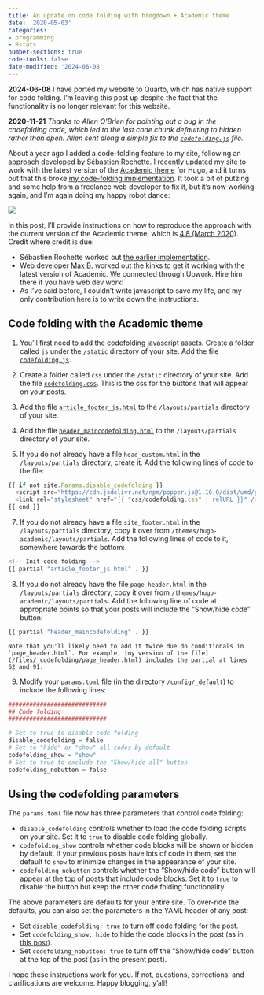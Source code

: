 ```yaml
---
title: An update on code folding with blogdown + Academic theme
date: '2020-05-03'
categories:
- programming
- Rstats
number-sections: true
code-tools: false
date-modified: '2024-06-08'
---
```


::: callout-important
**2024-06-08** I have ported my website to Quarto, which has native support for code folding. I'm leaving this post up despite the fact that the functionality is no longer relevant for this website.

**2020-11-21** _Thanks to Allen O'Brien for pointing out a bug in the codefolding code, which led to the last code chunk defaulting to hidden rather than open. Allen sent along a simple fix to the [`codefolding.js`](/files/_codefolding/codefolding.js) file._
:::

About a year ago I added a code-folding feature to my site, following an approach developed by [Sébastien Rochette](https://statnmap.com/2017-11-13-enable-code-folding-in-bookdown-and-blogdown/). I recently updated my site to work with the latest version of the [Academic theme](https://sourcethemes.com/academic/) for Hugo, and it turns out that this broke [my code-folding implementation](/posts/code-folding-with-blogdown-academic/). It took a bit of putzing and some help from a freelance web developer to fix it, but it's now working again, and I'm again doing my happy robot dance:

![](https://media.giphy.com/media/mIZ9rPeMKefm0/giphy.gif)

In this post, I'll provide instructions on how to reproduce the approach with the current version of the Academic theme, which is [4.8 (March 2020)](https://sourcethemes.com/academic/updates/v4.8.0/). Credit where credit is due: 

- Sébastien Rochette worked out [the earlier implementation](https://statnmap.com/2017-11-13-enable-code-folding-in-bookdown-and-blogdown/).
- Web developer [Max B.](https://upwork.com/freelancers/~01328c0a21498eac2a) worked out the kinks to get it working with the latest version of Academic. We connected through Upwork. Hire him there if you have web dev work!
- As I've said before, I couldn't write javascript to save my life, and my only contribution here is to write down the instructions.

## Code folding with the Academic theme

1. You'll first need to add the codefolding javascript assets. Create a folder called `js` under the `/static` directory of your site. Add the file [`codefolding.js`](/files/_codefolding/codefolding.js).

3. Create a folder called `css` under the `/static` directory of your site. Add the file [`codefolding.css`](/files/_codefolding/codefolding.css). This is the css for the buttons that will appear on your posts. 

4. Add the file [`article_footer_js.html`](/files/_codefolding/article_footer_js.html) to the `/layouts/partials` directory of your site.

5. Add the file [`header_maincodefolding.html`](/files/_codefolding/header_maincodefolding.html) to the `/layouts/partials` directory of your site.

6. If you do not already have a file `head_custom.html` in the `/layouts/partials` directory, create it. Add the following lines of code to the file:
```js
{{ if not site.Params.disable_codefolding }}
  <script src="https://cdn.jsdelivr.net/npm/popper.js@1.16.0/dist/umd/popper.min.js"></script>
  <link rel="stylesheet" href="{{ "css/codefolding.css" | relURL }}" />
{{ end }}
```

7. If you do not already have a file `site_footer.html` in the `/layouts/partials` directory, copy it over from `/themes/hugo-academic/layouts/partials`. Add the following lines of code to it, somewhere towards the bottom:
```js
<!-- Init code folding -->
{{ partial "article_footer_js.html" . }}
```

8. If you do not already have the file `page_header.html` in the `/layouts/partials` directory, copy it over from `/themes/hugo-academic/layouts/partials`. Add the following line of code at appropriate points so that your posts will include the "Show/hide code" button:
```js
{{ partial "header_maincodefolding" . }}
```
    Note that you'll likely need to add it twice due do conditionals in `page_header.html`. For example, [my version of the file](/files/_codefolding/page_header.html) includes the partial at lines 62 and 91.
    
9. Modify your `params.toml` file (in the directory `/config/_default`) to include the following lines:

```r
############################
## Code folding
############################

# Set to true to disable code folding
disable_codefolding = false
# Set to "hide" or "show" all codes by default
codefolding_show = "show"
# Set to true to exclude the "Show/hide all" button
codefolding_nobutton = false
```

## Using the codefolding parameters

The `params.toml` file now has three parameters that control code folding:

- `disable_codefolding` controls whether to load the code folding scripts on your site. Set it to `true` to disable code folding globally. 
- `codefolding_show` controls whether code blocks will be shown or hidden by default. If your previous posts have lots of code in them, set the default to `show` to minimize changes in the appearance of your site.
- `codefolding_nobutton` controls whether the "Show/hide code" button will appear at the top of posts that include code blocks. Set it to `true` to disable the button but keep the other code folding functionality. 

The above parameters are defaults for your entire site. To over-ride the defaults, you can also set the parameters in the YAML header of any post: 

- Set `disable_codefolding: true` to turn off code folding for the post.
- Set `codefolding_show: hide` to hide the code blocks in the post (as in [this post](/package-downloads/)).
- Set `codefolding_nobutton: true` to turn off the "Show/hide code" button at the top of the post (as in the present post).

I hope these instructions work for you. If not, questions, corrections, and clarifications are welcome. Happy blogging, y'all! 
